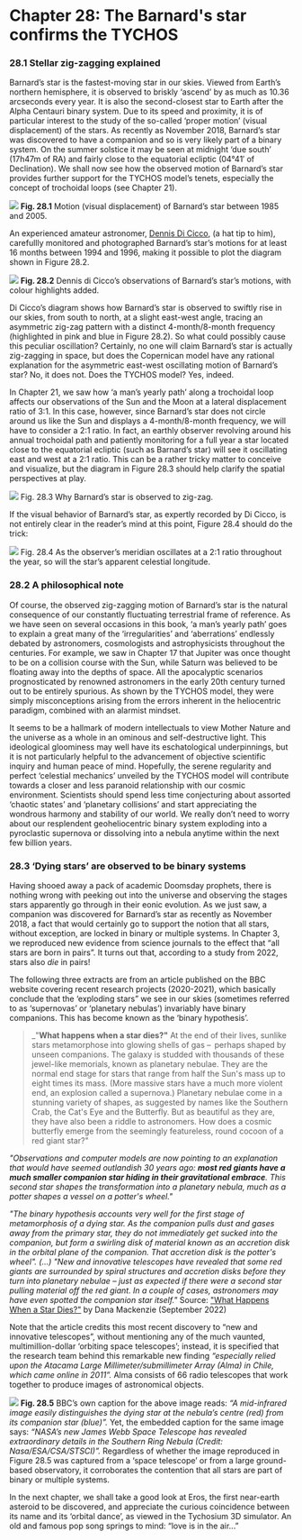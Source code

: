 Chapter 28: The Barnard's star confirms the TYCHOS
===========================================

### 28.1 Stellar zig-zagging explained

Barnard’s star is the fastest-moving star in our skies. Viewed from Earth’s northern hemisphere, it is observed to briskly ‘ascend’ by as much as 10.36 arcseconds every year. It is also the second-closest star to Earth after the Alpha Centauri binary system. Due to its speed and proximity, it is of particular interest to the study of the so-called ‘proper motion’ (visual displacement) of the stars. As recently as November 2018, Barnard’s star was discovered to have a companion and so is very likely part of a binary system. On the summer solstice it may be seen at midnight ‘due south’ (17h47m of RA) and fairly close to the equatorial ecliptic (04°41′ of Declination). We shall now see how the observed motion of Barnard’s star provides further support for the TYCHOS model’s tenets, especially the concept of trochoidal loops (see Chapter 21).

![](https://septclues.com/TYCHOS/BarnardsStar_1985_2005.jpg)
**Fig. 28.1** Motion (visual displacement) of Barnard’s star between 1985 and 2005.

An experienced amateur astronomer, [Dennis Di Cicco](https://en.wikipedia.org/wiki/Dennis_di_Cicco), (a hat tip to him), carefullly monitored and photographed Barnard’s star’s motions for at least 16 months between 1994 and 1996, making it possible to plot the diagram shown in Figure 28.2.

![](https://septclues.com/TYCHOS/BarnardsStar_DECICCO_01.jpg)
**Fig. 28.2** Dennis di Cicco’s observations of Barnard’s star’s motions, with colour highlights added.

Di Cicco’s diagram shows how Barnard’s star is observed to swiftly rise in our skies, from south to north, at a slight east-west angle, tracing an asymmetric zig-zag pattern with a distinct 4-month/8-month frequency (highlighted in pink and blue in Figure 28.2). So what could possibly cause this peculiar oscillation? Certainly, no one will claim Barnard’s star is actually zig-zagging in space, but does the Copernican model have any rational explanation for the asymmetric east-west oscillating motion of Barnard’s star? No, it does not. Does the TYCHOS model? Yes, indeed.

In Chapter 21, we saw how ‘a man’s yearly path’ along a trochoidal loop affects our observations of the Sun and the Moon at a lateral displacement ratio of 3:1. In this case, however, since Barnard’s star does not circle around us like the Sun and displays a 4-month/8-month frequency, we will have to consider a 2:1 ratio. In fact, an earthly observer revolving around his annual trochoidal path and patiently monitoring for a full year a star located close to the equatorial ecliptic (such as Barnard’s star) will see it oscillating east and west at a 2:1 ratio. This can be a rather tricky matter to conceive and visualize, but the diagram in Figure 28.3 should help clarify the spatial perspectives at play.

![](https://septclues.com/TYCHOS/BarnardsStar_1994_1995_01.jpg)
Fig. 28.3  Why Barnard’s star is observed to zig-zag.

If the visual behavior of Barnard’s star, as expertly recorded by Di Cicco, is not entirely clear in the reader’s mind at this point, Figure 28.4 should do the trick:

![](https://septclues.com/TYCHOS/BarnardsStar_TYCHOSIUM.jpg)
Fig. 28.4 As the observer’s meridian oscillates at a 2:1 ratio throughout the year, so will the star’s apparent celestial longitude.

### 28.2 A philosophical note

Of course, the observed zig-zagging motion of Barnard’s star is the natural consequence of our constantly fluctuating terrestrial frame of reference. As we have seen on several occasions in this book, ‘a man’s yearly path’ goes to explain a great many of the ‘irregularities’ and ‘aberrations’ endlessly debated by astronomers, cosmologists and astrophysicists throughout the centuries. For example, we saw in Chapter 17 that Jupiter was once thought to be on a collision course with the Sun, while Saturn was believed to be floating away into the depths of space. All the apocalyptic scenarios prognosticated by renowned astronomers in the early 20th century turned out to be entirely spurious. As shown by the TYCHOS model, they were simply misconceptions arising from the errors inherent in the heliocentric paradigm, combined with an alarmist mindset.

It seems to be a hallmark of modern intellectuals to view Mother Nature and the universe as a whole in an ominous and self-destructive light. This ideological gloominess may well have its eschatological underpinnings, but it is not particularly helpful to the advancement of objective scientific inquiry and human peace of mind. Hopefully, the serene regularity and perfect ‘celestial mechanics’ unveiled by the TYCHOS model will contribute towards a closer and less paranoid relationship with our cosmic environment. Scientists should spend less time conjecturing about assorted ‘chaotic states’ and ‘planetary collisions’ and start appreciating the wondrous harmony and stability of our world. We really don’t need to worry about our resplendent geoheliocentric binary system exploding into a pyroclastic supernova or dissolving into a nebula anytime within the next few billion years.


### 28.3 ‘Dying stars’ are observed to be binary systems

Having shooed away a pack of academic Doomsday prophets, there is nothing wrong with peeking out into the universe and observing the stages stars apparently go through in their eonic evolution. As we just saw, a companion was discovered for Barnard’s star as recently as November 2018, a fact that would certainly go to support the notion that all stars, without exception, are locked in binary or multiple systems. In Chapter 3, we reproduced new evidence from science journals to the effect that “all stars are born in pairs”. It turns out that, according to a study from 2022, stars also _die_ in pairs!

The following three extracts are from an article published on the BBC website covering recent research projects (2020-2021), which basically conclude that the ‘exploding stars” we see in our skies (sometimes referred to as ‘supernovas’ or ‘planetary nebulas’) invariably have binary companions. This has become known as the ‘binary hypothesis’.

> _"**What happens when a star dies?"** At the end of their lives, sunlike stars metamorphose into glowing shells of gas –  perhaps shaped by unseen companions. The galaxy is studded with thousands of these jewel-like memorials, known as planetary nebulae. They are the normal end stage for stars that range from half the Sun's mass up to eight times its mass. (More massive stars have a much more violent end, an explosion called a supernova.) Planetary nebulae come in a stunning variety of shapes, as suggested by names like the Southern Crab, the Cat's Eye and the Butterfly. But as beautiful as they are, they have also been a riddle to astronomers. How does a cosmic butterfly emerge from the seemingly featureless, round cocoon of a red giant star?"

_"Observations and computer models are now pointing to an explanation that would have seemed outlandish 30 years ago: **most red giants have a much smaller companion star hiding in their gravitational embrace**. This second star shapes the transformation into a planetary nebula, much as a potter shapes a vessel on a potter's wheel."_

_"The binary hypothesis accounts very well for the first stage of metamorphosis of a dying star. As the companion pulls dust and gases away from the primary star, they do not immediately get sucked into the companion, but form a swirling disk of material known as an accretion disk in the orbital plane of the companion. That accretion disk is the potter's wheel". (...) "New and innovative telescopes have revealed that some red giants are surrounded by spiral structures and accretion disks before they turn into planetary nebulae – just as expected if there were a second star pulling material off the red giant. In a couple of cases, astronomers may have even spotted the companion star itself."_ Source: ["What Happens When a Star Dies?"](https://www.bbc.com/future/article/20220901-what-happens-when-a-star-dies) by Dana Mackenzie (September 2022)

Note that the article credits this most recent discovery to “new and innovative telescopes”, without mentioning any of the much vaunted, multimillion-dollar ‘orbiting space telescopes’; instead, it is specified that the research team behind this remarkable new finding _“especially relied upon the Atacama Large Millimeter/submillimeter Array (Alma) in Chile, which came online in 2011”._ Alma consists of 66 radio telescopes that work together to produce images of astronomical objects.    

![](https://septclues.com/TYCHOS/DYING_STARS_are_binaries_03.jpg)
**Fig. 28.5** BBC’s own caption for the above image reads: _“A mid-infrared image easily distinguishes the dying star at the nebula’s centre (red) from its companion star (blue)”._ Yet, the embedded caption for the same image says: _“NASA’s new James Webb Space Telescope has revealed extraordinary details in the Southern Ring Nebula (Credit: Nasa/ESA/CSA/STSCI)”._ Regardless of whether the image reproduced in Figure 28.5 was captured from a ‘space telescope’ or from a large ground-based observatory, it corroborates the contention that all stars are part of binary or multiple systems.

In the next chapter, we shall take a good look at Eros, the first near-earth asteroid to be discovered, and appreciate the curious coincidence between its name and its ‘orbital dance’, as viewed in the Tychosium 3D simulator. An old and famous pop song springs to mind: “love is in the air...”
